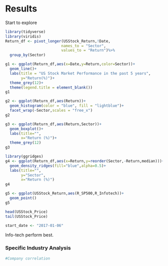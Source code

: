 # Results

Start to explore

```r
library(tidyverse)
library(viridis)
Return_df <- pivot_longer(USStock_Return,!Date,
                         names_to = "Sector",
                         values_to = "Return")%>%
  group_by(Sector)

g1 <- ggplot(Return_df,aes(x=Date,y=Return,color=Sector))+
  geom_line()+
  labs(title = "US Stock Market Performance in the past 5 years",
       y="Return(%)")+
  theme_grey(12)+
  theme(legend.title = element_blank())
g1
```


```r
g2 <- ggplot(Return_df,aes(Return))+
  geom_histogram(color = "blue", fill = "lightblue")+
  facet_wrap(~Sector,scales = "free_x")
g2
```

```r
g3 <- ggplot(Return_df,aes(Return,Sector))+
  geom_boxplot()+
  labs(title="",
       x="Return (%)")+
  theme_grey(12)
g3
```

```r
library(ggridges)
g4 <- ggplot(Return_df,aes(x=Return,y=reorder(Sector,-Return,median)))+
  geom_density_ridges(fill="blue",alpha=0.5)+
  labs(title="",
       y="Sector",
       x="Return (%)")
g4
```

```r
g5 <- ggplot(USStock_Return,aes(R_SP500,R_Infotech))+
  geom_point()
g5
```

```r
head(USStock_Price)
tail(USStock_Price)

start_date <- "2017-01-06"


```

Info-tech perform best. 


### Specific Industry Analysis



```r
#Company correlation


```

